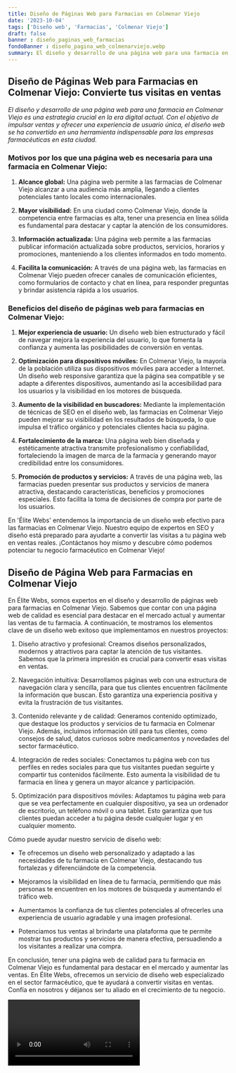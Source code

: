 ```yaml
---
title: Diseño de Páginas Web para Farmacias en Colmenar Viejo
date: '2023-10-04'
tags: ['Diseño web', 'Farmacias', 'Colmenar Viejo']
draft: false
banner : diseño_paginas_web_farmacias
fondoBanner : diseño_pagina_web_colmenarviejo.webp
summary: El diseño y desarrollo de una página web para una farmacia en Colmenar Viejo es una estrategia crucial en la era digital actual. Con el objetivo de impulsar ventas y ofrecer una experiencia de usuario única, el diseño web se ha convertido en una herramienta indispensable para las empresas farmacéuticas en esta ciudad.
---
```


## Diseño de Páginas Web para Farmacias en Colmenar Viejo: Convierte tus visitas en ventas

*El diseño y desarrollo de una página web para una farmacia en Colmenar Viejo es una estrategia crucial en la era digital actual. Con el objetivo de impulsar ventas y ofrecer una experiencia de usuario única, el diseño web se ha convertido en una herramienta indispensable para las empresas farmacéuticas en esta ciudad.*

### Motivos por los que una página web es necesaria para una farmacia en Colmenar Viejo:

1. **Alcance global:** Una página web permite a las farmacias de Colmenar Viejo alcanzar a una audiencia más amplia, llegando a clientes potenciales tanto locales como internacionales.

2. **Mayor visibilidad:** En una ciudad como Colmenar Viejo, donde la competencia entre farmacias es alta, tener una presencia en línea sólida es fundamental para destacar y captar la atención de los consumidores.

3. **Información actualizada:** Una página web permite a las farmacias publicar información actualizada sobre productos, servicios, horarios y promociones, manteniendo a los clientes informados en todo momento.

4. **Facilita la comunicación:** A través de una página web, las farmacias en Colmenar Viejo pueden ofrecer canales de comunicación eficientes, como formularios de contacto y chat en línea, para responder preguntas y brindar asistencia rápida a los usuarios.

### Beneficios del diseño de páginas web para farmacias en Colmenar Viejo:

1. **Mejor experiencia de usuario:** Un diseño web bien estructurado y fácil de navegar mejora la experiencia del usuario, lo que fomenta la confianza y aumenta las posibilidades de conversión en ventas.

2. **Optimización para dispositivos móviles:** En Colmenar Viejo, la mayoría de la población utiliza sus dispositivos móviles para acceder a Internet. Un diseño web responsive garantiza que la página sea compatible y se adapte a diferentes dispositivos, aumentando así la accesibilidad para los usuarios y la visibilidad en los motores de búsqueda.

3. **Aumento de la visibilidad en buscadores:** Mediante la implementación de técnicas de SEO en el diseño web, las farmacias en Colmenar Viejo pueden mejorar su visibilidad en los resultados de búsqueda, lo que impulsa el tráfico orgánico y potenciales clientes hacia su página.

4. **Fortalecimiento de la marca:** Una página web bien diseñada y estéticamente atractiva transmite profesionalismo y confiabilidad, fortaleciendo la imagen de marca de la farmacia y generando mayor credibilidad entre los consumidores.

5. **Promoción de productos y servicios:** A través de una página web, las farmacias pueden presentar sus productos y servicios de manera atractiva, destacando características, beneficios y promociones especiales. Esto facilita la toma de decisiones de compra por parte de los usuarios.

En 'Élite Webs' entendemos la importancia de un diseño web efectivo para las farmacias en Colmenar Viejo. Nuestro equipo de expertos en SEO y diseño está preparado para ayudarte a convertir las visitas a tu página web en ventas reales. ¡Contáctanos hoy mismo y descubre cómo podemos potenciar tu negocio farmacéutico en Colmenar Viejo!

<GifSeo />

<Cta />

## Diseño de Página Web para Farmacias en Colmenar Viejo

En Élite Webs, somos expertos en el diseño y desarrollo de páginas web para farmacias en Colmenar Viejo. Sabemos que contar con una página web de calidad es esencial para destacar en el mercado actual y aumentar las ventas de tu farmacia. A continuación, te mostramos los elementos clave de un diseño web exitoso que implementamos en nuestros proyectos:

1. Diseño atractivo y profesional: Creamos diseños personalizados, modernos y atractivos para captar la atención de tus visitantes. Sabemos que la primera impresión es crucial para convertir esas visitas en ventas.

2. Navegación intuitiva: Desarrollamos páginas web con una estructura de navegación clara y sencilla, para que tus clientes encuentren fácilmente la información que buscan. Esto garantiza una experiencia positiva y evita la frustración de tus visitantes.

3. Contenido relevante y de calidad: Generamos contenido optimizado, que destaque los productos y servicios de tu farmacia en Colmenar Viejo. Además, incluimos información útil para tus clientes, como consejos de salud, datos curiosos sobre medicamentos y novedades del sector farmacéutico.

4. Integración de redes sociales: Conectamos tu página web con tus perfiles en redes sociales para que tus visitantes puedan seguirte y compartir tus contenidos fácilmente. Esto aumenta la visibilidad de tu farmacia en línea y genera un mayor alcance y participación.

5. Optimización para dispositivos móviles: Adaptamos tu página web para que se vea perfectamente en cualquier dispositivo, ya sea un ordenador de escritorio, un teléfono móvil o una tablet. Esto garantiza que tus clientes puedan acceder a tu página desde cualquier lugar y en cualquier momento.

Cómo puede ayudar nuestro servicio de diseño web:

- Te ofrecemos un diseño web personalizado y adaptado a las necesidades de tu farmacia en Colmenar Viejo, destacando tus fortalezas y diferenciándote de la competencia.

- Mejoramos la visibilidad en línea de tu farmacia, permitiendo que más personas te encuentren en los motores de búsqueda y aumentando el tráfico web.

- Aumentamos la confianza de tus clientes potenciales al ofrecerles una experiencia de usuario agradable y una imagen profesional.

- Potenciamos tus ventas al brindarte una plataforma que te permite mostrar tus productos y servicios de manera efectiva, persuadiendo a los visitantes a realizar una compra.

En conclusión, tener una página web de calidad para tu farmacia en Colmenar Viejo es fundamental para destacar en el mercado y aumentar las ventas. En Élite Webs, ofrecemos un servicio de diseño web especializado en el sector farmacéutico, que te ayudará a convertir visitas en ventas. Confía en nosotros y déjanos ser tu aliado en el crecimiento de tu negocio.

<Video />

<CtaBot job='Farmacias' city='Colmenar Viejo'/>

<Gmaps query='Colmenar Viejo+españa+maps' />